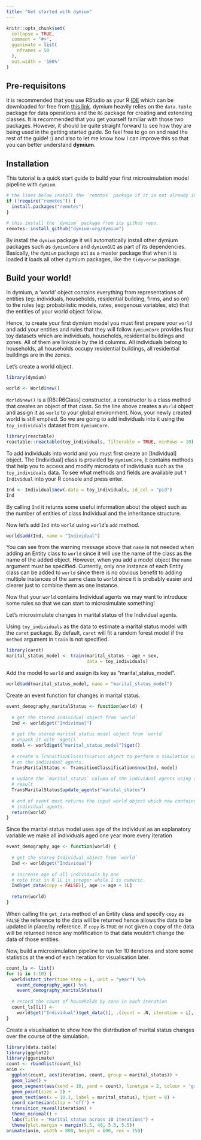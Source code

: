 ```yaml
---
title: "Get started with dymium"
---
```


```r
knitr::opts_chunk$set(
  collapse = TRUE,
  comment = "#>",
  gganimate = list(
    nframes = 50
  ),
  out.width = '100%'
)
```

## Pre-requisitons

It is recommended that you use RStudio as your R [IDE](https://en.wikipedia.org/wiki/Integrated_development_environment) which can be downloaded for free from [this link](www.rstudio.com/download). dymium heavily relies on the `data.table` package for data operations and the `R6` package for creating and extending classes. It is recommended that you get yourself familiar with those two packages. However, it should be quite straight forward to see how they are being used in the getting started guide. So feel free to go on and read the rest of the guide! :) and also to let me know how I can improve this so that you can better understand **dymium**. 

## Installation

This tutorial is a quick start guide to build your first microsimulation model pipeline with `dymium`. 

```r
# the lines below install the `remotes` package if it is not already installed.
if (!require("remotes")) {
  install.packages("remotes")  
}

# this install the `dymium` package from its github repo.
remotes::install_github("dymium-org/dymium")
```

By install the `dymium` package it will automatically install other dymium packages such as `dymiumCore` and `dymiumGUI` as part of its dependencies. Basically, the `dymium` package act as a master package that when it is loaded it loads all other dymium packages, like the `tidyverse` package.

## Build your world!

In dymium, a 'world' object contains everything from representations of entities (eg: individuals, households, residential building, firms, and so on) to the rules (eg: probabilistic models, rates, exogenous variables, etc) that the entities of your world object follow. 

Hence, to create your first dymium model you must first prepare your `world` and add your entities and rules that they will follow.`dymiumCore` provides four toy datasets which are individuals, households, residential buildings and zones. All of them are linkable by the id columns. All individuals belong to households, all households occupy residential buildings, all residential buildings are in the zones. 

Let's create a world object.

```r
library(dymium)

world <- World$new()
```

`World$new()` is a [R6::R6Class] constructor, a constructor is a class method that creates an object of that class. So the line above creates a `World` object and assign it as `world` to your global environment. Now, your newly created world is still emptied. So we are going to add individuals into it using the `toy_individuals` dataset from `dymiumCore`. 

```r
library(reactable)
reactable::reactable(toy_individuals, filterable = TRUE, minRows = 10)
```

To add individuals into world and you must first create an [Individual] object. The [Individual] class is provided by `dymiumCore`, it contains methods that help you to access and modify microdata of individuals such as the `toy_individuals` data. To see what methods and fields are available put `?Individual` into your R console and press enter.
 
```r
Ind <- Individual$new(.data = toy_individuals, id_col = "pid")
Ind
```
By calling `Ind` it returns some useful information about the object such as the number of entities of class Individual and the inheritance structure. 
 
Now let's add `Ind` into `world` using `world`'s `add` method. 

```r
world$add(Ind, name = "Individual")
```

You can see from the warning message above that `name` is not needed when adding an Entity class to `world` since it will use the name of the class as the name of the added object. However, when you add a model object the `name` argument must be specified. Currently, only one instance of each Entity class can be added to `world` since there is no obvious benefit to adding multiple instances of the same class to `world` since it is probably easier and clearer just to combine them as one instance.

Now that your `world` contains Individual agents we may want to introduce some rules so that we can start to microsimulate something!


Let's microsimulate changes in marital status of the Individual agents.

Using `toy_individuals` as the data to estimate a marital status model with the `caret` package. By default, `caret` will fit a random forest model if the `method` argument in `train` is not specified.

```r
library(caret)
marital_status_model <- train(marital_status ~ age + sex, 
                              data = toy_individuals)
```

Add the model to `world` and assign its key as "marital_status_model".

```r
world$add(marital_status_model, name = "marital_status_model")
```

Create an event function for changes in marital status.

```r
event_demography_maritalStatus <- function(world) {
  
  # get the stored Individual object from `world`
  Ind <- world$get("Individual")
  
  # get the stored marital status model object from `world`
  # unpack it with `$get()`
  model <- world$get("marital_status_model")$get()
  
  # create a TransitionClassification object to perform a simulation using the model
  # on the individual agents.
  TransMaritalStatus <- TransitionClassification$new(Ind, model)
  
  # update the `marital_status` column of the individual agents using the simulated 
  # result
  TransMaritalStatus$update_agents("marital_status")
  
  # end of event must returns the input world object which now contains the updated
  # individual agents.
  return(world)
}
```

Since the marital status model uses age of the individual as an explanatory variable we make all individuals aged one year more every iteration

```r
event_demography_age <- function(world) {
  
  # get the stored Individual object from `world`
  Ind <- world$get("Individual")
  
  # increase age of all individuals by one 
  # note that in R 1L is integer while 1 is numeric.
  Ind$get_data(copy = FALSE)[, age := age + 1L]
  
  return(world)
}
```

When calling the `get_data` method of an Entity class and specify `copy` as `FALSE` the reference to the data will be returned hence allows  the data to be updated in place/by reference. If `copy` is `TRUE` or not given a copy of the data will be returned hence any mofification to that data wouldn't change the data of those entities. 

Now, build a microsimulation pipeline to run for 10 iterations and store some statistics at the end of each iteration for visualisation later. 

```r
count_ls <- list()
for (i in 1:10) {
  world$start_iter(time_step = i, unit = "year") %>%
    event_demography_age() %>%
    event_demography_maritalStatus()
  
  # record the count of households by zone in each iteration
  count_ls[[i]] <-
    world$get("Individual")$get_data()[, .(count = .N, iteration = i), marital_status]
}
```

Create a visualisation to show how the distribution of marital status changes over the course of the simulation.

```r
library(data.table)
library(ggplot2)
library(gganimate)
count <- rbindlist(count_ls)
anim <- 
  ggplot(count, aes(iteration, count, group = marital_status)) +
  geom_line() + 
  geom_segment(aes(xend = 10, yend = count), linetype = 2, colour = 'grey') + 
  geom_point(size = 2) + 
  geom_text(aes(x = 10.1, label = marital_status), hjust = 0) + 
  coord_cartesian(clip = 'off') + 
  transition_reveal(iteration) + 
  theme_minimal() + 
  labs(title = "Marital status across 10 iterations") +
  theme(plot.margin = margin(5.5, 40, 5.5, 5.5))
animate(anim, width = 800, height = 600, res = 150)
```

